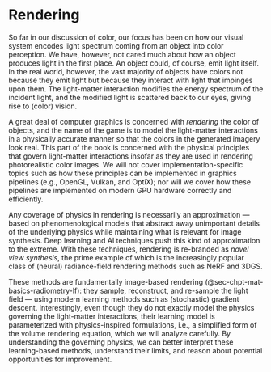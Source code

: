 # Rendering

So far in our discussion of color, our focus has been on how our visual system encodes light spectrum coming from an object into color perception.
We have, however, not cared much about how an object produces light in the first place.
An object could, of course, emit light itself.
In the real world, however, the vast majority of objects have colors not because they emit light but because they interact with light that impinges upon them.
The light-matter interaction modifies the energy spectrum of the incident light, and the modified light is scattered back to our eyes, giving rise to (color) vision.

A great deal of computer graphics is concerned with *rendering* the color of objects, and the name of the game is to model the light-matter interactions in a physically accurate manner so that the colors in the generated imagery look real.
This part of the book is concerned with the physical principles that govern light-matter interactions insofar as they are used in rendering photorealistic color images.
We will not cover implementation-specific topics such as how these principles can be implemented in graphics pipelines (e.g., OpenGL, Vulkan, and OptiX);
nor will we cover how these pipelines are implemented on modern GPU hardware correctly and efficiently.

Any coverage of physics in rendering is necessarily an approximation --- based on phenomenological models that abstract away unimportant details of the underlying physics while maintaining what is relevant for image synthesis.
Deep learning and AI techniques push this kind of approximation to the extreme.
With these techniques, rendering is re-branded as *novel view synthesis*, the prime example of which is the increasingly popular class of (neural) radiance-field rendering methods such as NeRF and 3DGS.

These methods are fundamentally image-based rendering (@sec-chpt-mat-basics-radiometry-lf): they sample, reconstruct, and re-sample the light field --- using modern learning methods such as (stochastic) gradient descent.
Interestingly, even though they do not exactly model the physics governing the light-matter interactions, their learning model is parameterized with physics-inspired formulations, i.e., a simplified form of the volume rendering equation, which we will analyze carefully.
By understanding the governing physics, we can better interpret these learning-based methods, understand their limits, and reason about potential opportunities for improvement.